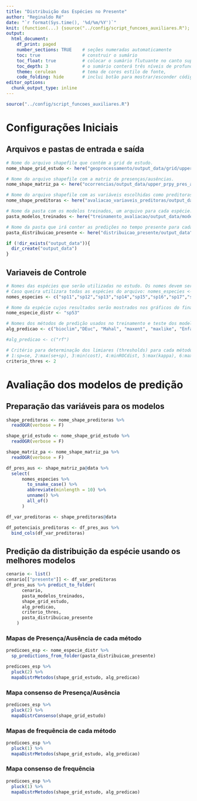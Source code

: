 ---
title: "Distribuição das Espécies no Presente"
author: "Reginaldo Ré"
date: "`r format(Sys.time(), '%d/%m/%Y')`"
knit: (function(...) {source("../config/script_funcoes_auxiliares.R"); myKnit(...)})
output:
  html_document:
    df_print: paged
    number_sections: TRUE    # seções numeradas automaticamente
    toc: true                # construir o sumário
    toc_float: true          # colocar o sumário flutuante no canto superior esquerdo
    toc_depth: 3             # o sumário conterá três níveis de profundidade
    theme: cerulean          # tema de cores estilo de fonte,
    code_folding: hide       # inclui botão para mostrar/esconder código fonte
editor_options: 
  chunk_output_type: inline
---
<style>
div.main-container {
    width: 100%;
    max-width: unset;
}
</style>

```{r message=FALSE, warning=FALSE, include=FALSE}
source("../config/script_funcoes_auxiliares.R") 
```

# Configurações Iniciais 
## Arquivos e pastas de entrada e saída

```{r arquivos_pastas_entrada, eval=T, include=T}
# Nome do arquivo shapefile que contém a grid de estudo.
nome_shape_grid_estudo <- here("geoprocessamento/output_data/grid/upper_prpy_grid_10k_6933.shp")

# Nome do arquivo shapefile com a matriz de presenças/ausências.
nome_shape_matriz_pa <- here("ocorrencias/output_data/upper_prpy_pres_aus_10k_6933.shp")

# Nome do arquivo shapefile com as variáveis escolhidas como preditoras. 
nome_shape_preditoras <- here("avaliacao_variaveis_preditoras/output_data/shape_preditoras.shp")

# Nome da pasta com os modelos treinados, um arquivo para cada espécie.
pasta_modelos_treinados <- here("treinamento_avaliacao/output_data/modelos_treinados")
```


```{r arquivos_pastas_saida, eval=T, include=T}
# Nome da pasta que irá conter as predições no tempo presente para cada uma das espécies.
pasta_distribuicao_presente <- here("distribuicao_presente/output_data")

if (!dir_exists("output_data")){
  dir_create("output_data")
}
```

## Variaveis de Controle

```{r variaveis_controle, eval=T, include=T}
# Nomes das espécies que serão utilizadas no estudo. Os nomes devem ser idênticos àqueles contidos no arquivo de ocorrências.
# Caso queira utilizara todas as espécies do arquivo: nomes_especies <- NULL.
nomes_especies <- c("sp11","sp12","sp13","sp14","sp15","sp16","sp17","sp18","sp19","sp20","sp21","sp22","sp23","sp24","sp25","sp26","sp27","sp28","sp29","sp30","sp31","sp32","sp33","sp34","sp35","sp36","sp37","sp38","sp39","sp40","sp41","sp42","sp43","sp44","sp45","sp46","sp47","sp48","sp49","sp50","sp51","sp52","sp53")

# Nome da espécie cujos resultados serão mostrados nos gráficos do final desta parte do script.
nome_especie_distr <- "sp53"

# Nomes dos métodos de predição usados no treinamento e teste dos modelos e, também, para a predição da distribuição no tempo presente.
alg_predicao <- c("bioclim","DEuc", "Mahal", "maxent", "maxlike", "Enfa", "rf", "svm", "glm")

#alg_predicao <- c("rf")

# Critério para determinação dos limiares (thresholds) para cada método de predição.
# 1:sp=se, 2:max(se+sp), 3:min(cost), 4:minROCdist, 5:max(kappa), 6:max(ppv+npv), 7:ppv=npv, 8:max(NMI), 9:max(ccr), 10: prevalence
criterio_thres <- 2
```

# Avaliação dos modelos de predição

## Preparação das variáveis para os modelos

```{r preparar_df_predicao,  eval=T, include=T}
shape_preditoras <- nome_shape_preditoras %>% 
  readOGR(verbose = F)

shape_grid_estudo <- nome_shape_grid_estudo %>% 
  readOGR(verbose = F)

shape_matriz_pa <- nome_shape_matriz_pa %>% 
  readOGR(verbose = F)

df_pres_aus <- shape_matriz_pa@data %>%
  select(
      nomes_especies %>% 
        to_snake_case() %>% 
        abbreviate(minlength = 10) %>%
        unname() %>% 
        all_of()
      ) 

df_var_preditoras <- shape_preditoras@data

df_potenciais_preditoras <- df_pres_aus %>% 
  bind_cols(df_var_preditoras)
```


## Predição da distribuição da espécie usando os melhores modelos
```{r pred_distribuicao, eval=T, include=T}
cenario <- list()
cenario[["presente"]] <- df_var_preditoras
df_pres_aus %>% predict_to_folder(
      cenario,
      pasta_modelos_treinados, 
      shape_grid_estudo,
      alg_predicao, 
      criterio_thres, 
      pasta_distribuicao_presente
    )
```
  

### Mapas de Presença/Ausência de cada método
```{r mapa_frequencia, eval=T, include=T}
predicoes_esp <- nome_especie_distr %>% 
  sp_predictions_from_folder(pasta_distribuicao_presente)

predicoes_esp %>% 
  pluck(2) %>%
  mapaDistrMetodos(shape_grid_estudo, alg_predicao)
```

### Mapa consenso de Presença/Ausência
```{r mapa_freq_consenso, eval=T, include=T}
predicoes_esp %>% 
  pluck(2) %>%
  mapaDistrConsenso(shape_grid_estudo)
```
      
### Mapas de frequência de cada método
```{r mapa_suit, eval=T, include=T}
predicoes_esp %>% 
  pluck(1) %>%
  mapaDistrMetodos(shape_grid_estudo, alg_predicao)
```

### Mapa consenso de frequência
```{r mapa_suit_consenso, eval=T, include=T}
predicoes_esp %>% 
  pluck(1) %>%
  mapaDistrMetodos(shape_grid_estudo, alg_predicao)
```
  
